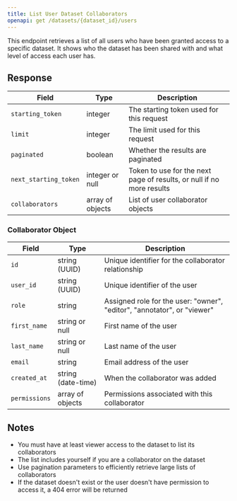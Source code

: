 ```yaml
---
title: List User Dataset Collaborators
openapi: get /datasets/{dataset_id}/users
---
```


This endpoint retrieves a list of all users who have been granted access to a specific dataset. It shows who the dataset has been shared with and what level of access each user has.

## Response

| Field                 | Type             | Description                                                           |
| --------------------- | ---------------- | --------------------------------------------------------------------- |
| `starting_token`      | integer          | The starting token used for this request                              |
| `limit`               | integer          | The limit used for this request                                       |
| `paginated`           | boolean          | Whether the results are paginated                                     |
| `next_starting_token` | integer or null  | Token to use for the next page of results, or null if no more results |
| `collaborators`       | array of objects | List of user collaborator objects                                     |

### Collaborator Object

| Field         | Type               | Description                                                             |
| ------------- | ------------------ | ----------------------------------------------------------------------- |
| `id`          | string (UUID)      | Unique identifier for the collaborator relationship                     |
| `user_id`     | string (UUID)      | Unique identifier of the user                                           |
| `role`        | string             | Assigned role for the user: "owner", "editor", "annotator", or "viewer" |
| `first_name`  | string or null     | First name of the user                                                  |
| `last_name`   | string or null     | Last name of the user                                                   |
| `email`       | string             | Email address of the user                                               |
| `created_at`  | string (date-time) | When the collaborator was added                                         |
| `permissions` | array of objects   | Permissions associated with this collaborator                           |

## Notes

- You must have at least viewer access to the dataset to list its collaborators
- The list includes yourself if you are a collaborator on the dataset
- Use pagination parameters to efficiently retrieve large lists of collaborators
- If the dataset doesn't exist or the user doesn't have permission to access it, a 404 error will be returned
